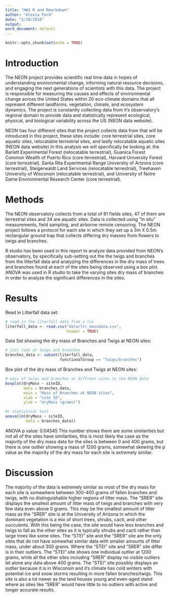 ```yaml
---
title: "HW3 R and Rmarkdown"
author: "Alexia Ford"
date: "2/20/2018"
output:
word_document: default
---
```


```r
knitr::opts_chunk$set(echo = TRUE)
```

# Introduction

The NEON project provides scientific real time data in hopes of understanding environmental change, informing natural resource decisions, and engaging the next generations of scientists with this data. The project is responsible for measuring the causes and effects of environmental change across the United States within 20 eco-climate domains that all represent different landforms, vegetation, climate, and ecosystem dynamics. The project is constantly collecting data from it's observatory's regional domain to provide data and statistically represent ecological, physical, and biological variability across the US (NEON data website). 

NEON has four different sites that the project collects data from that will be introduced in this project, these sites include: core terrestrial sites, core aquatic sites, relocatable terrestrial sites, and lastly relocatable aquatic sites (NEON data website).In this analysis we will specifically be looking at: the Barlett Experimental Forest (relocatable terrestrial), Guanica Forest Common Wealth of Puerto Rico (core terrestrial), Harvard University Forest (core terrestrial), Santa Rita Experimental Range University of Arizona (core terrestrial), Steigerwaldt Land Services (relocatable terrestrial), Treehaven University of Wisconsin (relocatable terrestrial), and University of Notre Dame Environmental Research Center (core terrestrial).

# Methods

The NEON observatory collects from a total of 81 fields sites, 47 of them are terrestrial sites and 34 are aquatic sites. Data is collected using "in situ" measurements, field sampling, and airborne remote censoring. The NEON project follows a protocol for each site in which they set up a 3m X 0.5m rectangular ground trap that collects differing dry masses from flowers to twigs and branches. 

R studio has been used in this report to analyze data provided from NEON's observatory, by specifically sub-setting out the the twigs and branches from the litterfall data and analyzing the differences in the dry mass of trees and branches found at each of the sites being observed using a box plot. ANOVA was used in R studio to take the varying sites dry mass of branches in order to analyze the significant differences in the sites. 

# Results
Read in Litterfall data set:
```r
# read in the literfall data from a csv
literfall_data <- read.csv("data/ltr_massdata.csv",
                           header = TRUE)
```

Data Set showing the dry mass of Branches and Twigs at NEON sites:
```r
# just look at twigs and branches
branches_data <- subset(literfall_data, 
                        functionalGroup == "Twigs/branches")
```

Box plot of the dry mass of Branches and Twigs at NEON sites:
```r
# mass of twigs and branches at diffrent sites in the NEON data
boxplot(dryMass ~ siteID,
        data = branches_data,
        main = "Mass of Branches at NEON sites",
        xlab = "site ID",
        ylab = "dryMass (grams)")

#r statistical test
anova(lm(dryMass ~ siteID,
         data = branches_data))
```
ANOVA p value: 0.04545
This number shows there are some similarities but not all of the sites have similarities, this is most likely the case as the majority of the dry mass data for the sites is between 0 and 400 grams, but there is one outlier showing a mass of 1200 grams, somewhat skewing the p value as the majority of the dry mass for each site is extremely similar. 

# Discussion

The majority of the data is extremely similar as most of the dry mass for each site is somewhere between 300-400 grams of fallen branches and twigs, with no distinguishable higher regions of litter mass. The "SRER" site displays the smallest amount of litter mass of twigs and branches with very few data even above 0 grams. This may be the smallest amount of litter mass as the "SRER" site is at the University of Arizona in which the dominant vegetation is a mix of short trees, shrubs, cacti, and other succulents. With this being the case, the site would have less branches and twigs to fall as the other sites as it is typically shrubs and cacti rather than large trees like some sites. The "STEI" site and the "SRER" site are the only sites that do not have somewhat similar data with smaller amounts of litter mass, under about 300 grams. Where the "STEI" site and "SRER" site differ is in their outliers. The "STEI" site shows one individual outlier at 1200 grams, while all the other sites including "SRER" display no visible outliers let alone any data above 400 grams. The "STEI" site possibly displays an outlier because it is in Wisconsin and it's climate has cold winters with potential ice and snow storms resulting in more fallen branches/twigs. This site is also a lot newer as the land houses young and even-aged stand where as sites like "SRER" would have little to no outliers with active and longer accurate results.
